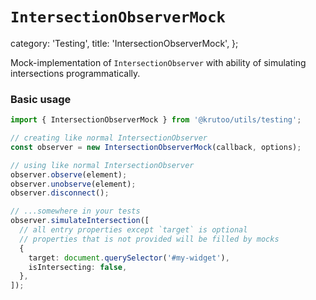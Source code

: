 # `IntersectionObserverMock`

  category: 'Testing',
  title: 'IntersectionObserverMock',
};

Mock-implementation of `IntersectionObserver` with ability of simulating intersections programmatically.

### Basic usage

```ts
import { IntersectionObserverMock } from '@krutoo/utils/testing';

// creating like normal IntersectionObserver
const observer = new IntersectionObserverMock(callback, options);

// using like normal IntersectionObserver
observer.observe(element);
observer.unobserve(element);
observer.disconnect();

// ...somewhere in your tests
observer.simulateIntersection([
  // all entry properties except `target` is optional
  // properties that is not provided will be filled by mocks
  {
    target: document.querySelector('#my-widget'),
    isIntersecting: false,
  },
]);
```
